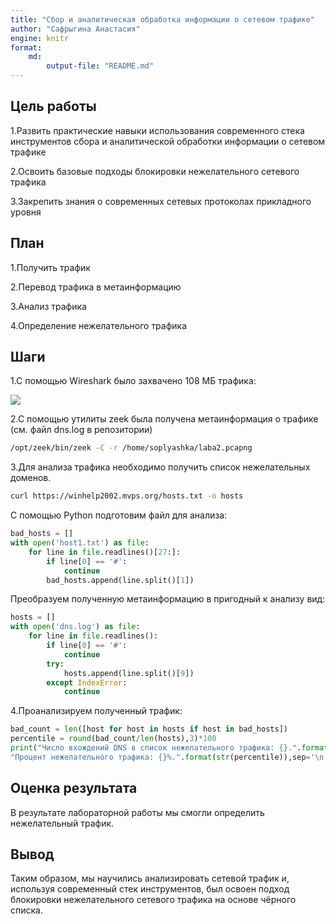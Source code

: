 ```yaml
---
title: "Сбор и аналитическая обработка информации о сетевом трафике"
author: "Сафрыгина Анастасия"
engine: knitr
format:
    md:
        output-file: "README.md"
---
```


## Цель работы

1.Развить практические навыки использования современного стека инструментов сбора и аналитической обработки информации о сетевом трафике

2.Освоить базовые подходы блокировки нежелательного сетевого трафика

3.Закрепить знания о современных сетевых протоколах прикладного уровня

## План

1.Получить трафик

2.Перевод трафика в метаинформацию

3.Анализ трафика

4.Определение нежелательного трафика

## Шаги

1.С помощью Wireshark было захвачено 108 МБ трафика:

![](1.png)

2.С помощью утилиты zeek была получена метаинформация о трафике (см. файл dns.log в репозитории)

```bash
/opt/zeek/bin/zeek -C -r /home/soplyashka/laba2.pcapng
```
3.Для анализа трафика необходимо получить список нежелательных доменов.

```bash
curl https://winhelp2002.mvps.org/hosts.txt -o hosts
```

С помощью Python подготовим файл для анализа:

```python
bad_hosts = []
with open('host1.txt') as file:
    for line in file.readlines()[27:]:
        if line[0] == '#':
            continue
        bad_hosts.append(line.split()[1])
```

Преобразуем полученную метаинформацию в пригодный к анализу вид:

```python
hosts = []
with open('dns.log') as file:
    for line in file.readlines():
        if line[0] == '#':
            continue
        try:
            hosts.append(line.split()[9])
        except IndexError:
            continue
```

4.Проанализируем полученный трафик:

```python
bad_count = len([host for host in hosts if host in bad_hosts])
percentile = round(bad_count/len(hosts),3)*100
print("Число вхождений DNS в список нежелательного трафика: {}.".format(str(bad_count)),
"Процент нежелательного трафика: {}%.".format(str(percentile)),sep='\n')
```

## Оценка результата

В результате лабораторной работы мы смогли определить нежелательный трафик.

## Вывод

Таким образом, мы научились анализировать сетевой трафик и, используя современный стек инструментов, был освоен подход блокировки нежелательного сетевого трафика на основе чёрного списка.
